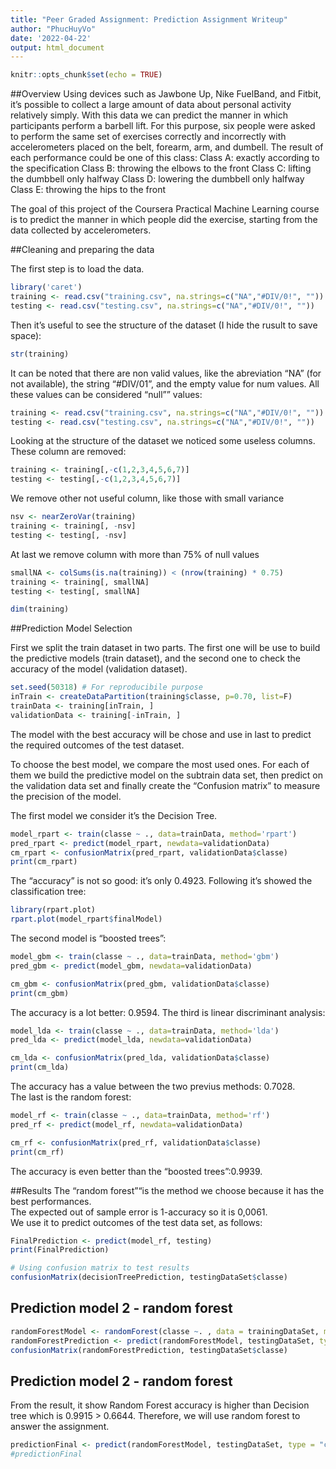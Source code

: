 ```yaml
---
title: "Peer Graded Assignment: Prediction Assignment Writeup"
author: "PhucHuyVo"
date: '2022-04-22'
output: html_document
---
```


```r
knitr::opts_chunk$set(echo = TRUE)
```

##Overview
Using devices such as Jawbone Up, Nike FuelBand, and Fitbit, it's possible to collect a large amount of data about personal activity relatively simply. With this data we can predict the manner in which participants perform a barbell lift. For this purpose, six people were asked to perform the same set of exercises correctly and incorrectly with accelerometers placed on the belt, forearm, arm, and dumbell.
The result of each performance could be one of this class:
Class A: exactly according to the specification
Class B: throwing the elbows to the front
Class C: lifting the dumbbell only halfway
Class D: lowering the dumbbell only halfway
Class E: throwing the hips to the front

The goal of this project of the Coursera Practical Machine Learning course is to predict the manner in which people did the exercise, starting from the data collected by accelerometers.

##Cleaning and preparing the data

The first step is to load the data. 
```r
library('caret')
training <- read.csv("training.csv", na.strings=c("NA","#DIV/0!", ""))
testing <- read.csv("testing.csv", na.strings=c("NA","#DIV/0!", ""))
```
Then it's useful to see the structure of the dataset (I hide the rusult to save space):
```r
str(training)
```
It can be noted that there are non valid values, like the abreviation "NA" (for not available), the string "#DIV/01", and the empty value for num values.
All these values can be considered "null"" values:
```r
training <- read.csv("training.csv", na.strings=c("NA","#DIV/0!", ""))
testing <- read.csv("testing.csv", na.strings=c("NA","#DIV/0!", ""))
```
Looking at the structure of the dataset we noticed some useless columns.
These column are removed:
```r
training <- training[,-c(1,2,3,4,5,6,7)]
testing <- testing[,-c(1,2,3,4,5,6,7)]
```
We remove other not useful column, like those with small variance
```r
nsv <- nearZeroVar(training)
training <- training[, -nsv]
testing <- testing[, -nsv]
```
At last we remove column with more than 75% of null values
```r
smallNA <- colSums(is.na(training)) < (nrow(training) * 0.75)
training <- training[, smallNA]
testing <- testing[, smallNA]
```
```r
dim(training)
```
##Prediction Model Selection

First we split the train dataset in two parts. The first one will be use to build the predictive models (train dataset), and the second one to check the accuracy of the model (validation dataset).

```r
set.seed(50318) # For reproducibile purpose
inTrain <- createDataPartition(training$classe, p=0.70, list=F)
trainData <- training[inTrain, ]
validationData <- training[-inTrain, ]
```
The model with the best accuracy will be chose and use in last to predict the required outcomes of the test dataset.

To choose the best model, we compare the most used ones.
For each of them we build the predictive model on the subtrain data set, then predict on the validation data set and finally create the "Confusion matrix" to measure the precision of the model.

The first model we consider it's the Decision Tree.
```r
model_rpart <- train(classe ~ ., data=trainData, method='rpart')
pred_rpart <- predict(model_rpart, newdata=validationData)
cm_rpart <- confusionMatrix(pred_rpart, validationData$classe)
print(cm_rpart)
```
The "accuracy" is not so good: it's only 0.4923. 
Following it's showed the classification tree:
```r
library(rpart.plot)
rpart.plot(model_rpart$finalModel)
```
The second model is "boosted trees":
```r
model_gbm <- train(classe ~ ., data=trainData, method='gbm')
pred_gbm <- predict(model_gbm, newdata=validationData)
```
```r
cm_gbm <- confusionMatrix(pred_gbm, validationData$classe)
print(cm_gbm)
```
The accuracy is a lot better:  0.9594. 
The third is linear discriminant analysis:
```r
model_lda <- train(classe ~ ., data=trainData, method='lda')
pred_lda <- predict(model_lda, newdata=validationData)
```
```r
cm_lda <- confusionMatrix(pred_lda, validationData$classe)
print(cm_lda)
```
The accuracy has a value between the two previus methods:  0.7028.  
The last is the random forest:
```r
model_rf <- train(classe ~ ., data=trainData, method='rf')
pred_rf <- predict(model_rf, newdata=validationData)
```
```r
cm_rf <- confusionMatrix(pred_rf, validationData$classe)
print(cm_rf)
```
The accuracy is even better than the "boosted trees":0.9939.

##Results
The "random forest""is the method we choose because it has the best performances.  
The expected out of sample error is 1-accuracy so it is 0,0061.  
We use it to predict outcomes of the test data set, as follows:
```r
FinalPrediction <- predict(model_rf, testing)
print(FinalPrediction)
```

```r
# Using confusion matrix to test results
confusionMatrix(decisionTreePrediction, testingDataSet$classe)
```


## Prediction model 2 - random forest

```r
randomForestModel <- randomForest(classe ~. , data = trainingDataSet, method = "class")
randomForestPrediction <- predict(randomForestModel, testingDataSet, type = "class")
confusionMatrix(randomForestPrediction, testingDataSet$classe)
```


## Prediction model 2 - random forest
From the result, it show Random Forest accuracy is higher than Decision tree which is 0.9915  > 0.6644. Therefore, we will use random forest to answer the assignment. 

```r
predictionFinal <- predict(randomForestModel, testingDataSet, type = "class")
#predictionFinal
```
